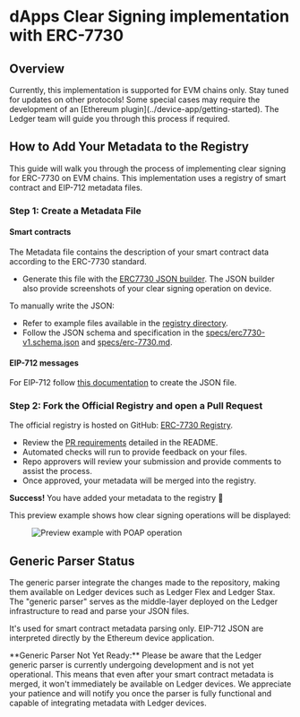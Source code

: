 
# dApps Clear Signing implementation with ERC-7730

## Overview 

<Callout type="info" emoji="ℹ️">
  Currently, this implementation is supported for EVM chains only. Stay tuned for updates on other protocols!
</Callout>

<Callout type="warning" emoji="⚠️">
  Some special cases may require the development of an [Ethereum plugin](../device-app/getting-started). The Ledger team will guide you through this process if required.
</Callout>

## How to Add Your Metadata to the Registry

This guide will walk you through the process of implementing clear signing for ERC-7730 on EVM chains. This implementation uses a registry of smart contract and EIP-712 metadata files.

### Step 1: Create a Metadata File 

#### Smart contracts

The Metadata file contains the description of your smart contract data according to the ERC-7730 standard.

- Generate this file with the [ERC7730 JSON builder](./json-builder). The JSON builder also provide screenshots of your clear signing operation on device.

To manually write the JSON:
- Refer to example files available in the [registry directory](https://github.com/LedgerHQ/clear-signing-erc7730-registry/blob/master/registry).
- Follow the JSON schema and specification in the [specs/erc7730-v1.schema.json](https://github.com/LedgerHQ/clear-signing-erc7730-registry/blob/master/specs/erc7730-v1.schema.json) and [specs/erc-7730.md](https://github.com/LedgerHQ/clear-signing-erc7730-registry/blob/master/specs/erc-7730.md).

#### EIP-712 messages

For EIP-712 follow [this documentation](./eip712-messages) to create the JSON file.

### Step 2: Fork the Official Registry and open a Pull Request

The official registry is hosted on GitHub: [ERC-7730 Registry](https://github.com/LedgerHQ/clear-signing-erc7730-registry).

- Review the [PR requirements](https://github.com/LedgerHQ/clear-signing-erc7730-registry/blob/master/README.md) detailed in the README.
- Automated checks will run to provide feedback on your files.
- Repo approvers will review your submission and provide comments to assist the process.
- Once approved, your metadata will be merged into the registry.

**Success!** You have added your metadata to the registry 🎉

This preview example shows how clear signing operations will be displayed:

<div style={{ paddingTop: "1em", width: "90%" }} className="center">
  <figure>
    <Image src="/clear-signing/preview-example-poap.png" 
    alt="Preview example with POAP operation"
    width={800} height={600} 
    />
  </figure>
</div>

## Generic Parser Status

The generic parser integrate the changes made to the repository, making them available on Ledger devices such as Ledger Flex and Ledger Stax. The "generic parser" serves as the middle-layer deployed on the Ledger infrastructure to read and parse your JSON files.

It's used for smart contract metadata parsing only. EIP-712 JSON are interpreted directly by the Ethereum device application.

<Callout type="warning" emoji="⚠️">
  **Generic Parser Not Yet Ready:** Please be aware that the Ledger generic parser is currently undergoing development and is not yet operational. This means that even after your smart contract metadata is merged, it won't immediately be available on Ledger devices. We appreciate your patience and will notify you once the parser is fully functional and capable of integrating metadata with Ledger devices.
</Callout>

